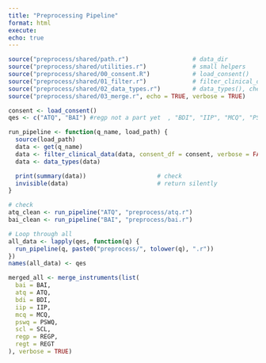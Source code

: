 ```yaml
---
title: "Preprocessing Pipeline"
format: html
execute:
echo: true
---
```


```r
source("preprocess/shared/path.r")                  # data_dir
source("preprocess/shared/utilities.r")             # small helpers
source("preprocess/shared/00_consent.R")            # load_consent()
source("preprocess/shared/01_filter.r")             # filter_clinical_data()
source("preprocess/shared/02_data_types.r")         # data_types(), check_types()
source("preprocess/shared/03_merge.r", echo = TRUE, verbose = TRUE)              # merge_instruments()

consent <- load_consent()
qes <- c("ATQ", "BAI") #regp not a part yet  , "BDI", "IIP", "MCQ", "PSWQ", "REGT", "SCL"
```

```r
run_pipeline <- function(q_name, load_path) {
  source(load_path)
  data <- get(q_name)
  data <- filter_clinical_data(data, consent_df = consent, verbose = FALSE)
  data <- data_types(data)

  print(summary(data))                    # check
  invisible(data)                         # return silently
}
```

```r
# check
atq_clean <- run_pipeline("ATQ", "preprocess/atq.r")
bai_clean <- run_pipeline("BAI", "preprocess/bai.r")
```

```r
# Loop through all
all_data <- lapply(qes, function(q) {
  run_pipeline(q, paste0("preprocess/", tolower(q), ".r"))
})
names(all_data) <- qes
```

```r
merged_all <- merge_instruments(list(
  bai = BAI,
  atq = ATQ,
  bdi = BDI,
  iip = IIP,
  mcq = MCQ,
  pswq = PSWQ,
  scl = SCL,
  regp = REGP,
  regt = REGT
), verbose = TRUE)

```
